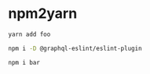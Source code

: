 # npm2yarn


```sh filename="without npm2️⃣yarn meta"
yarn add foo
```

```sh npm2yarn
npm i -D @graphql-eslint/eslint-plugin
```

```sh npm2yarn filename="Terminal"
npm i bar
```
